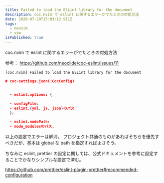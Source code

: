 ```yaml
---
title: Failed to load the ESLint library for the document
description: coc.nvim で eslint に関するエラーがでたときの対処方法
date: 2020-07-20T15:03:12.911Z
tags:
  - neovim
  - vim
isPublished: true
---
```


coc.nvim で eslint に関するエラーがでたときの対処方法

参考： https://github.com/neoclide/coc-eslint/issues/11

```
[coc.nvim] Failed to load the ESLint library for the document
```

```json
# coc-settings.json(:CocConfig)


  - eslint.options: {

  - configFile:
  - eslint.{yml, js, json}のパス
  },

  - eslint.nodePath:
  - node_modulesのパス,
```

以上の設定でエラーは解消。
プロジェクト共通のものがあればそちらを優先すべきだが、基本は global な path を指定すればよさそう。

ちなみに eslint, prettier の設定に関しては、公式ドキュメントを参考に設定することでかなりシンプルな設定で済む。

https://github.com/prettier/eslint-plugin-prettier#recommended-configuration
